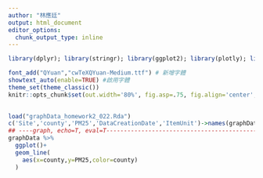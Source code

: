 ```yaml
---
author: "林應廷"
output: html_document
editor_options: 
  chunk_output_type: inline
---
```


```r


library(dplyr); library(stringr); library(ggplot2); library(plotly); library(lubridate); library(readr); library(tidyr); library(showtext); library(colorspace); library(magrittr)

font_add("QYuan","cwTeXQYuan-Medium.ttf") # 新增字體
showtext_auto(enable=TRUE) #啟用字體
theme_set(theme_classic())
knitr::opts_chunk$set(out.width='80%', fig.asp=.75, fig.align='center', fig.showtext=T)

 
load("graphData_homework2_022.Rda")
c('Site','county','PM25','DataCreationDate','ItemUnit')->names(graphData)
## ----graph, echo=T, eval=T-----------------------------------------------
graphData %>%
  ggplot()+
  geom_line(
    aes(x=county,y=PM25,color=county)
  )

```
 
